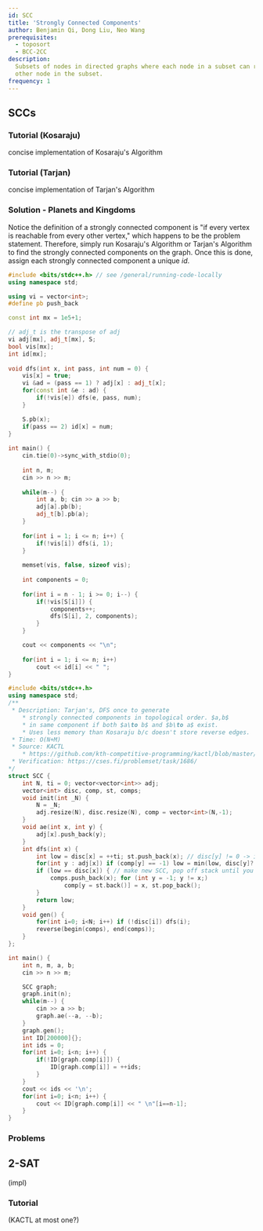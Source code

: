 ```yaml
---
id: SCC
title: 'Strongly Connected Components'
author: Benjamin Qi, Dong Liu, Neo Wang
prerequisites:
  - toposort
  - BCC-2CC
description:
  Subsets of nodes in directed graphs where each node in a subset can reach each
  other node in the subset.
frequency: 1
---
```


## SCCs

<FocusProblem problem="ex" />


### Tutorial (Kosaraju)

<Resources>
	<Resource source="CPH" title="17 - Strong Connectivity" />
	<Resource source="Wikipedia" title="Kosaraju's Algorithm" url="https://en.wikipedia.org/wiki/Kosaraju%27s_algorithm" />
	<Resource
		source="Benq"
		title="Kosaraju's Implementation"
		url="https://github.com/bqi343/USACO/blob/master/Implementations/content/graphs%20(12)/DFS/SCCK.h"
	>
		concise implementation of Kosaraju's Algorithm
	</Resource>
</Resources>

### Tutorial (Tarjan)

<Resources>
	<Resource source="CPC" title="7 - Graphs 1" url="07_graphs_1" />
	<Resource source="CP2" title="4.2.9 - Finding SCCs"/>
	<Resource source="Wikipedia" title="Tarjan's SCC Algorithm" url="https://en.wikipedia.org/wiki/Tarjan%27s_strongly_connected_components_algorithm" />
	<Resource
		source="Benq"
		title="Tarjan's Implementation"
		url="https://github.com/bqi343/USACO/blob/master/Implementations/content/graphs%20(12)/DFS/SCCT.h"
	>
		concise implementation of Tarjan's Algorithm
	</Resource>
</Resources>

### Solution - Planets and Kingdoms

Notice the definition of a strongly connected component is "if every vertex is reachable from every other vertex," which happens to be the problem statement.
Therefore, simply run Kosaraju's Algorithm or Tarjan's Algorithm
to find the strongly connected components on the graph. Once this is done, assign each strongly connected component a unique $id$.

<Spoiler title="Solution (Kosaraju's)">

<LanguageSection>

<CPPSection>

```cpp
#include <bits/stdc++.h> // see /general/running-code-locally
using namespace std;

using vi = vector<int>;
#define pb push_back

const int mx = 1e5+1;

// adj_t is the transpose of adj
vi adj[mx], adj_t[mx], S;
bool vis[mx];
int id[mx];
 
void dfs(int x, int pass, int num = 0) {
	vis[x] = true;
	vi &ad = (pass == 1) ? adj[x] : adj_t[x];
	for(const int &e : ad) {
		if(!vis[e]) dfs(e, pass, num);
	}

	S.pb(x);
	if(pass == 2) id[x] = num;
}
 
int main() {
	cin.tie(0)->sync_with_stdio(0);
	
	int n, m;
	cin >> n >> m;
 
	while(m--) {
		int a, b; cin >> a >> b;
		adj[a].pb(b);
		adj_t[b].pb(a);
	}
 
	for(int i = 1; i <= n; i++) {
		if(!vis[i]) dfs(i, 1);
	}
 
	memset(vis, false, sizeof vis);
 
	int components = 0;
 
	for(int i = n - 1; i >= 0; i--) {
		if(!vis[S[i]]) {
			components++;
			dfs(S[i], 2, components);
		}
	}

	cout << components << "\n";
 
	for(int i = 1; i <= n; i++)
		cout << id[i] << " ";
}
```

</CPPSection>

</LanguageSection>

</Spoiler>

<Spoiler title="Solution (Tarjan's)">

<LanguageSection>

<CPPSection>

```cpp
#include <bits/stdc++.h>
using namespace std;
/**
 * Description: Tarjan's, DFS once to generate
 	* strongly connected components in topological order. $a,b$
 	* in same component if both $a\to b$ and $b\to a$ exist.
 	* Uses less memory than Kosaraju b/c doesn't store reverse edges.
 * Time: O(N+M)
 * Source: KACTL
 	* https://github.com/kth-competitive-programming/kactl/blob/master/content/graph/SCC.h
 * Verification: https://cses.fi/problemset/task/1686/
*/
struct SCC {
	int N, ti = 0; vector<vector<int>> adj;
	vector<int> disc, comp, st, comps;
	void init(int _N) {
		N = _N;
		adj.resize(N), disc.resize(N), comp = vector<int>(N,-1);
	}
	void ae(int x, int y) {
		adj[x].push_back(y);
	}
	int dfs(int x) {
		int low = disc[x] = ++ti; st.push_back(x); // disc[y] != 0 -> in stack
		for(int y : adj[x]) if (comp[y] == -1) low = min(low, disc[y]?:dfs(y));
		if (low == disc[x]) { // make new SCC, pop off stack until you find x
			comps.push_back(x); for (int y = -1; y != x;)
				comp[y = st.back()] = x, st.pop_back();
		}
		return low;
	}
	void gen() {
		for(int i=0; i<N; i++) if (!disc[i]) dfs(i);
		reverse(begin(comps), end(comps));
	}
};

int main() {
	int n, m, a, b;
	cin >> n >> m;

	SCC graph;
	graph.init(n);
	while(m--) {
		cin >> a >> b;
		graph.ae(--a, --b);
	}
	graph.gen();
	int ID[200000]{};
	int ids = 0;
	for(int i=0; i<n; i++) {
		if(!ID[graph.comp[i]]) {
			ID[graph.comp[i]] = ++ids;
		}
	}
	cout << ids << '\n';
	for(int i=0; i<n; i++) {
		cout << ID[graph.comp[i]] << " \n"[i==n-1];
	}
}
```

</CPPSection>

</LanguageSection>

</Spoiler>

### Problems

<Problems problems="general" />

## 2-SAT

<Problems problems="satEx" />

(impl)

### Tutorial

<Resources>
	<Resource source="CF" title="2-SAT" url="16205" />
</Resources>

(KACTL at most one?)
